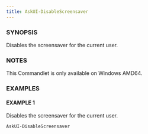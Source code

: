 ---
title: AskUI-DisableScreensaver
---


### SYNOPSIS

Disables the screensaver for the current user.

### NOTES

This Commandlet is only available on Windows AMD64.

### EXAMPLES

#### EXAMPLE 1

Disables the screensaver for the current user.

```powershell
AskUI-DisableScreensaver
```

